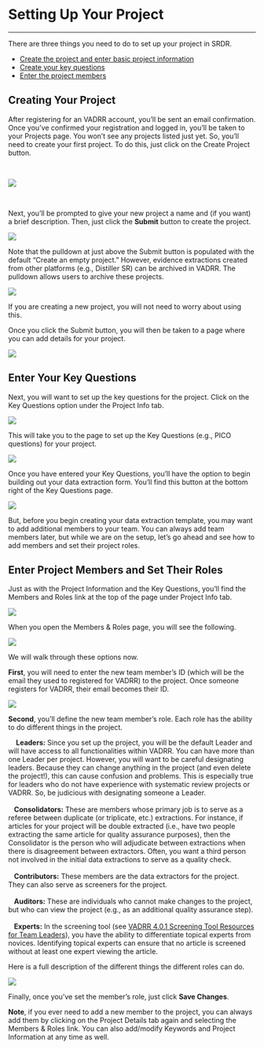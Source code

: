 # Setting Up Your Project {#setup}

---

There are three things you need to do to set up your project in SRDR.  

* [Create the project and enter basic project information](https://home-leap.github.io/VADRR-Manual/setup.html#creating-your-project)
* [Create your key questions](https://home-leap.github.io/VADRR-Manual/setup.html#enter-your-key-questions)
* [Enter the project members](https://home-leap.github.io/VADRR-Manual/setup.html#enter-project-members-and-set-their-roles)


## Creating Your Project
After registering for an VADRR account, you’ll be sent an email confirmation. Once you’ve confirmed your registration and logged in, you’ll be taken to your Projects page. You won’t see any projects listed just yet. So, you’ll need to create your first project. To do this, just click on the Create Project button.

<br>

<img src="_figs/2.1-create-project.png">

<br>

Next, you’ll be prompted to give your new project a name and (if you want) a brief description. Then, just click the **Submit** button to create the project.
  
<img src="_figs/2.2-start-a-new-project.png">
  
Note that the pulldown at just above the Submit button is populated with the default “Create an empty project.” However, evidence extractions created from other platforms (e.g., Distiller SR) can be archived in VADRR. The pulldown allows users to archive these projects.

<img src="_figs/2.3-archive-distiller.png">

If you are creating a new project, you will not need to worry about using this.

Once you click the Submit button, you will then be taken to a page where you can add details for your project.

<img src="_figs/2.4-project-details.png">


## Enter Your Key Questions
Next, you will want to set up the key questions for the project. Click on the Key Questions option under the Project Info tab.

<img src="_figs/2.5-key-question-pulldown.png">

This will take you to the page to set up the Key Questions (e.g., PICO questions) for your project.

<img src="_figs/2.6-write-key-question.png">

Once you have entered your Key Questions, you’ll have the option to begin building out your data extraction form. You’ll find this button at the bottom right of the Key Questions page.

<img src="_figs/2.7-build-extraction-button.png">

But, before you begin creating your data extraction template, you may want to add additional members to your team. You can always add team members later, but while we are on the setup, let’s go ahead and see how to add members and set their project roles.

## Enter Project Members and Set Their Roles

Just as with the Project Information and the Key Questions, you’ll find the Members and Roles link at the top of the page under Project Info tab.

<img src="_figs/2.8-members-and-roles.png">
<br>

When you open the Members & Roles page, you will see the following.

<img src="_figs/2.9-member-set-up.png">
<br>

We will walk through these options now.

**First**, you will need to enter the new team member’s ID (which will be the email they used to registered for VADRR) to the project. Once someone registers for VADRR, their email becomes their ID.

<img src="_figs/2.10-adding-new-member-pulldown.png">

**Second**, you’ll define the new team member’s role. Each role has the ability to do different things in the project.

|     **Leaders:** Since you set up the project, you will be the default Leader and will have access to all functionalities within VADRR. You can have more than one Leader per project. However, you will want to be careful designating leaders. Because they can change anything in the project (and even delete the project!), this can cause confusion and problems. This is especially true for leaders who do not have experience with systematic review projects or VADRR. So, be judicious with designating someone a Leader.
|
|    **Consolidators:** These are members whose primary job is to serve as a referee between duplicate (or triplicate, etc.) extractions. For instance, if articles for your project will be double extracted (i.e., have two people extracting the same article for quality assurance purposes), then the Consolidator is the person who will adjudicate between extractions when there is disagreement between extractors. Often, you want a third person not involved in the initial data extractions to serve as a quality check.
|
|    **Contributors:** These members are the data extractors for the project. They can also serve as screeners for the project.
|
|    **Auditors:** These are individuals who cannot make changes to the project, but who can view the project (e.g., as an additional quality assurance step).
|
|    **Experts:** In the screening tool (see [VADRR 4.0.1 Screening Tool Resources for Team Leaders](https://sites.rutgers.edu/shp-msst/srdr-4-screening/srdr-4-1-screening-tool-resources-for-team-leaders/)), you have the ability to differentiate topical experts from novices. Identifying topical experts can ensure that no article is screened without at least one expert viewing the article.
|

Here is a full description of the different things the different roles can do.

<img src="_figs/srdr-p2-set-up-11.png">

Finally, once you’ve set the member’s role, just click **Save Changes**.

**Note**, if you ever need to add a new member to the project, you can always add them by clicking on the Project Details tab again and selecting the Members & Roles link. You can also add/modify Keywords and Project Information at any time as well.




